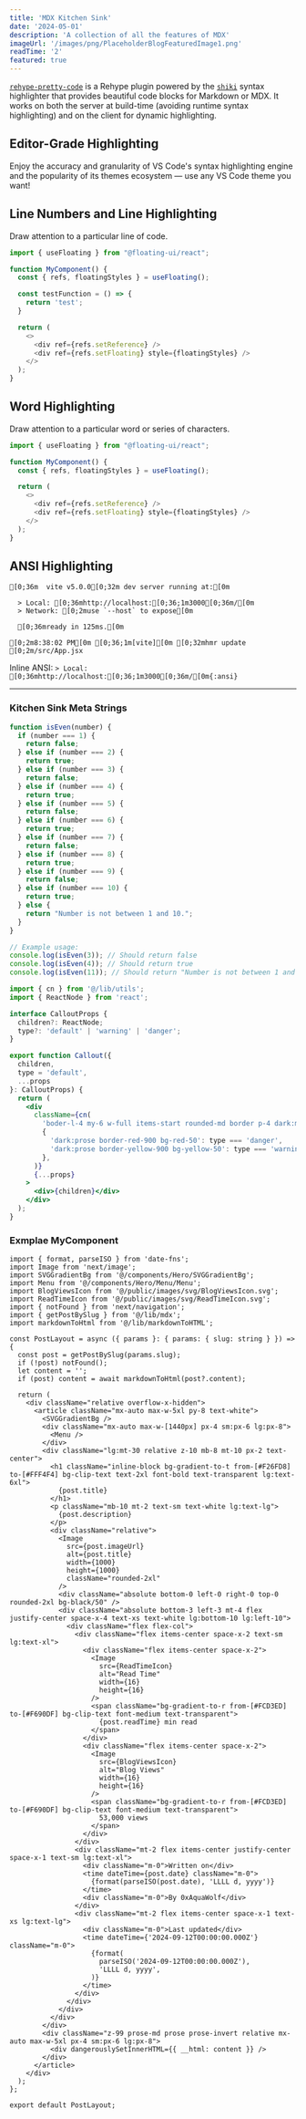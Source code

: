 ```yaml
---
title: 'MDX Kitchen Sink'
date: '2024-05-01'
description: 'A collection of all the features of MDX'
imageUrl: '/images/png/PlaceholderBlogFeaturedImage1.png'
readTime: '2'
featured: true
---
```


[`rehype-pretty-code`](https://github.com/atomiks/rehype-pretty-code) is a Rehype plugin powered by the
[`shiki`](https://github.com/shikijs/shiki) syntax highlighter that provides beautiful code blocks for Markdown or MDX. It works on both the server at build-time (avoiding runtime syntax highlighting) and on the client for dynamic highlighting.

## Editor-Grade Highlighting

<span className="mix-blend-plus-lighter text-zinc-400/80">
  Enjoy the accuracy and granularity of VS Code's syntax highlighting engine and
  the popularity of its themes ecosystem — use any VS Code theme you want!
</span>

## Line Numbers and Line Highlighting

Draw attention to a particular line of code.

```js {4} showLineNumbers title="index.js"
import { useFloating } from "@floating-ui/react";

function MyComponent() {
  const { refs, floatingStyles } = useFloating();

  const testFunction = () => {
    return 'test';
  }

  return (
    <>
      <div ref={refs.setReference} />
      <div ref={refs.setFloating} style={floatingStyles} />
    </>
  );
}
```

## Word Highlighting

Draw attention to a particular word or series of characters.

```js /floatingStyles/
import { useFloating } from "@floating-ui/react";

function MyComponent() {
  const { refs, floatingStyles } = useFloating();

  return (
    <>
      <div ref={refs.setReference} />
      <div ref={refs.setFloating} style={floatingStyles} />
    </>
  );
}
```

## ANSI Highlighting

```ansi
[0;36m  vite v5.0.0[0;32m dev server running at:[0m

  > Local: [0;36mhttp://localhost:[0;36;1m3000[0;36m/[0m
  > Network: [0;2muse `--host` to expose[0m

  [0;36mready in 125ms.[0m

[0;2m8:38:02 PM[0m [0;36;1m[vite][0m [0;32mhmr update [0;2m/src/App.jsx
```

Inline ANSI: `> Local: [0;36mhttp://localhost:[0;36;1m3000[0;36m/[0m{:ansi}`

---

### Kitchen Sink Meta Strings

```js showLineNumbers {2-4} title="isEven.js" /console/ caption="Im a caption"
function isEven(number) {
  if (number === 1) {
    return false;
  } else if (number === 2) {
    return true;
  } else if (number === 3) {
    return false;
  } else if (number === 4) {
    return true;
  } else if (number === 5) {
    return false;
  } else if (number === 6) {
    return true;
  } else if (number === 7) {
    return false;
  } else if (number === 8) {
    return true;
  } else if (number === 9) {
    return false;
  } else if (number === 10) {
    return true;
  } else {
    return "Number is not between 1 and 10.";
  }
}

// Example usage:
console.log(isEven(3)); // Should return false
console.log(isEven(4)); // Should return true
console.log(isEven(11)); // Should return "Number is not between 1 and 10."
```


```jsx
import { cn } from '@/lib/utils';
import { ReactNode } from 'react';

interface CalloutProps {
  children?: ReactNode;
  type?: 'default' | 'warning' | 'danger';
}

export function Callout({
  children,
  type = 'default',
  ...props
}: CalloutProps) {
  return (
    <div
      className={cn(
        'boder-l-4 my-6 w-full items-start rounded-md border p-4 dark:max-w-none',
        {
          'dark:prose border-red-900 bg-red-50': type === 'danger',
          'dark:prose border-yellow-900 bg-yellow-50': type === 'warning',
        },
      )}
      {...props}
    >
      <div>{children}</div>
    </div>
  );
}

```


### Exmplae MyComponent

```tsx
import { format, parseISO } from 'date-fns';
import Image from 'next/image';
import SVGGradientBg from '@/components/Hero/SVGGradientBg';
import Menu from '@/components/Hero/Menu/Menu';
import BlogViewsIcon from '@/public/images/svg/BlogViewsIcon.svg';
import ReadTimeIcon from '@/public/images/svg/ReadTimeIcon.svg';
import { notFound } from 'next/navigation';
import { getPostBySlug } from '@/lib/mdx';
import markdownToHtml from '@/lib/markdownToHTML';

const PostLayout = async ({ params }: { params: { slug: string } }) => {
  const post = getPostBySlug(params.slug);
  if (!post) notFound();
  let content = '';
  if (post) content = await markdownToHtml(post?.content);

  return (
    <div className="relative overflow-x-hidden">
      <article className="mx-auto max-w-5xl py-8 text-white">
        <SVGGradientBg />
        <div className="mx-auto max-w-[1440px] px-4 sm:px-6 lg:px-8">
          <Menu />
        </div>
        <div className="lg:mt-30 relative z-10 mb-8 mt-10 px-2 text-center">
          <h1 className="inline-block bg-gradient-to-t from-[#F26FD8] to-[#FFF4F4] bg-clip-text text-2xl font-bold text-transparent lg:text-6xl">
            {post.title}
          </h1>
          <p className="mb-10 mt-2 text-sm text-white lg:text-lg">
            {post.description}
          </p>
          <div className="relative">
            <Image
              src={post.imageUrl}
              alt={post.title}
              width={1000}
              height={1000}
              className="rounded-2xl"
            />
            <div className="absolute bottom-0 left-0 right-0 top-0 rounded-2xl bg-black/50" />
            <div className="absolute bottom-3 left-3 mt-4 flex justify-center space-x-4 text-xs text-white lg:bottom-10 lg:left-10">
              <div className="flex flex-col">
                <div className="flex items-center space-x-2 text-sm lg:text-xl">
                  <div className="flex items-center space-x-2">
                    <Image
                      src={ReadTimeIcon}
                      alt="Read Time"
                      width={16}
                      height={16}
                    />
                    <span className="bg-gradient-to-r from-[#FCD3ED] to-[#F690DF] bg-clip-text font-medium text-transparent">
                      {post.readTime} min read
                    </span>
                  </div>
                  <div className="flex items-center space-x-2">
                    <Image
                      src={BlogViewsIcon}
                      alt="Blog Views"
                      width={16}
                      height={16}
                    />
                    <span className="bg-gradient-to-r from-[#FCD3ED] to-[#F690DF] bg-clip-text font-medium text-transparent">
                      53,000 views
                    </span>
                  </div>
                </div>
                <div className="mt-2 flex items-center justify-center space-x-1 text-sm lg:text-xl">
                  <div className="m-0">Written on</div>
                  <time dateTime={post.date} className="m-0">
                    {format(parseISO(post.date), 'LLLL d, yyyy')}
                  </time>
                  <div className="m-0">By 0xAquaWolf</div>
                </div>
                <div className="mt-2 flex items-center space-x-1 text-xs lg:text-lg">
                  <div className="m-0">Last updated</div>
                  <time dateTime={'2024-09-12T00:00:00.000Z'} className="m-0">
                    {format(
                      parseISO('2024-09-12T00:00:00.000Z'),
                      'LLLL d, yyyy',
                    )}
                  </time>
                </div>
              </div>
            </div>
          </div>
        </div>
        <div className="z-99 prose-md prose prose-invert relative mx-auto max-w-5xl px-4 sm:px-6 lg:px-8">
          <div dangerouslySetInnerHTML={{ __html: content }} />
        </div>
      </article>
    </div>
  );
};

export default PostLayout;

```
